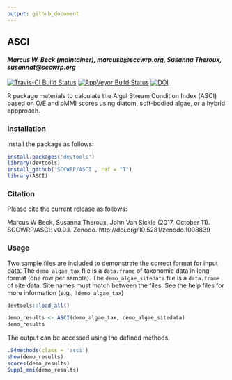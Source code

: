 ```yaml
---
output: github_document
---
```


## ASCI

#### *Marcus W. Beck (maintainer), marcusb@sccwrp.org, Susanna Theroux, susannat@sccwrp.org*

[![Travis-CI Build Status](https://travis-ci.org/SCCWRP/ASCI.svg?branch=master)](https://travis-ci.org/SCCWRP/ASCI)
[![AppVeyor Build Status](https://ci.appveyor.com/api/projects/status/github/SCCWRP/ASCI?branch=master&svg=true)](https://ci.appveyor.com/project/SCCWRP/ASCI)
[![DOI](https://zenodo.org/badge/106055957.svg)](https://zenodo.org/badge/latestdoi/106055957)

R package materials to calculate the Algal Stream Condition Index (ASCI) based on O/E and pMMI scores using diatom, soft-bodied algae, or a hybrid appproach.

### Installation

Install the package as follows:

```r
install.packages('devtools')
library(devtools)
install_github('SCCWRP/ASCI', ref = "T")
library(ASCI)
```

### Citation

Please cite the current release as follows:

Marcus W Beck, Susanna Theroux, John Van Sickle (2017, October 11). SCCWRP/ASCI: v0.0.1. Zenodo. http://doi.org/10.5281/zenodo.1008839

### Usage

Two sample files are included to demonstrate the correct format for input data. The `demo_algae_tax` file is a `data.frame` of taxonomic data in long format (one row per sample).  The `demo_algae_sitedata` file is a `data.frame` of site data.  Site names must match between the files. See the help files for more information (e.g., `?demo_algae_tax`)


```r
devtools::load_all()
```
```r
demo_results <- ASCI(demo_algae_tax, demo_algae_sitedata)
demo_results
```

The output can be accessed using the defined methods.
```r
.S4methods(class = 'asci')
show(demo_results)
scores(demo_results)
Supp1_mmi(demo_results)
```

<!-- Summary of ASCI peformance statewide: -->
<!-- ```{r} -->
<!-- perf(allscr) -->
<!-- ``` -->




